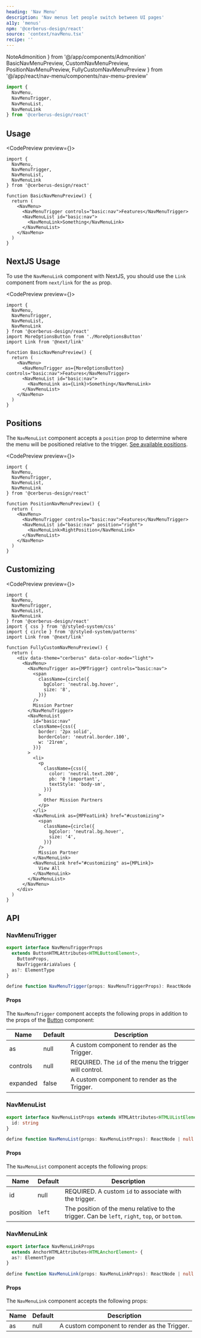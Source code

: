 ```yaml
---
heading: 'Nav Menu'
description: 'Nav menus let people switch between UI pages'
a11y: 'menus'
npm: '@cerberus-design/react'
source: 'context/navMenu.tsx'
recipe: ''
---
```


  NoteAdmonition
} from '@/app/components/Admonition'
  BasicNavMenuPreview,
  CustomNavMenuPreview,
  PositionNavMenuPreview,
  FullyCustomNavMenuPreview
} from '@/app/react/nav-menu/components/nav-menu-preview'

```ts
import {
  NavMenu,
  NavMenuTrigger,
  NavMenuList,
  NavMenuLink
} from '@cerberus-design/react'
```

## Usage

<CodePreview preview={<BasicNavMenuPreview />}>
```tsx title="nav.tsx"
import {
  NavMenu,
  NavMenuTrigger,
  NavMenuList,
  NavMenuLink
} from '@cerberus-design/react'

function BasicNavMenuPreview() {
  return (
    <NavMenu>
      <NavMenuTrigger controls="basic:nav">Features</NavMenuTrigger>
      <NavMenuList id="basic:nav">
        <NavMenuLink>Something</NavMenuLink>
      </NavMenuList>
    </NavMenu>
  )
}
```
</CodePreview>

## NextJS Usage

To use the `NavMenuLink` component with NextJS, you should use the `Link` component from `next/link` for the `as` prop.

<CodePreview preview={<CustomNavMenuPreview />}>
```tsx title="nav.tsx" {8,15}
import {
  NavMenu,
  NavMenuTrigger,
  NavMenuList,
  NavMenuLink
} from '@cerberus-design/react'
import MoreOptionsButton from './MoreOptionsButton'
import Link from '@next/link'

function BasicNavMenuPreview() {
  return (
    <NavMenu>
      <NavMenuTrigger as={MoreOptionsButton} controls="basic:nav">Features</NavMenuTrigger>
      <NavMenuList id="basic:nav">
        <NavMenuLink as={Link}>Something</NavMenuLink>
      </NavMenuList>
    </NavMenu>
  )
}
```
</CodePreview>

## Positions

The `NavMenuList` component accepts a `position` prop to determine where the menu will be positioned relative to the trigger. [See available positions](#navmenulist).

<CodePreview preview={<PositionNavMenuPreview />}>
```tsx title="nav.tsx" {12}
import {
  NavMenu,
  NavMenuTrigger,
  NavMenuList,
  NavMenuLink
} from '@cerberus-design/react'

function PositionNavMenuPreview() {
  return (
    <NavMenu>
      <NavMenuTrigger controls="basic:nav">Features</NavMenuTrigger>
      <NavMenuList id="basic:nav" position="right">
        <NavMenuLink>RightPosition</NavMenuLink>
      </NavMenuList>
    </NavMenu>
  )
}
```
</CodePreview>

## Customizing

<CodePreview preview={<FullyCustomNavMenuPreview />}>
```tsx title="nav.tsx"
import {
  NavMenu,
  NavMenuTrigger,
  NavMenuList,
  NavMenuLink
} from '@cerberus-design/react'
import { css } from '@/styled-system/css'
import { circle } from '@/styled-system/patterns'
import Link from '@next/link'

function FullyCustomNavMenuPreview() {
  return (
    <div data-theme="cerberus" data-color-mode="light">
      <NavMenu>
        <NavMenuTrigger as={MPTrigger} controls="basic:nav">
          <span
            className={circle({
              bgColor: 'neutral.bg.hover',
              size: '8',
            })}
          />
          Mission Partner
        </NavMenuTrigger>
        <NavMenuList
          id="basic:nav"
          className={css({
            border: '2px solid',
            borderColor: 'neutral.border.100',
            w: '21rem',
          })}
        >
          <li>
            <p
              className={css({
                color: 'neutral.text.200',
                pb: '0 !important',
                textStyle: 'body-sm',
              })}
            >
              Other Mission Partners
            </p>
          </li>
          <NavMenuLink as={MPFeatLink} href="#customizing">
            <span
              className={circle({
                bgColor: 'neutral.bg.hover',
                size: '4',
              })}
            />
            Mission Partner
          </NavMenuLink>
          <NavMenuLink href="#customizing" as={MPLink}>
            View All
          </NavMenuLink>
        </NavMenuList>
      </NavMenu>
    </div>
  )
}
```
</CodePreview>

## API

<NoteAdmonition description="The NavMenu component is the context provider to the family." />

### NavMenuTrigger

```ts showLineNumbers=false
export interface NavMenuTriggerProps
  extends ButtonHTMLAttributes<HTMLButtonElement>,
    ButtonProps,
    NavTriggerAriaValues {
  as?: ElementType
}

define function NavMenuTrigger(props: NavMenuTriggerProps): ReactNode | null
```

#### Props

The `NavMenuTrigger` component accepts the following props in addition to the props of the [Button](./button) component:

| Name     | Default | Description                                                   |
| -------- | ------- | ------------------------------------------------------------- |
| as     | null   | A custom component to render as the Trigger. |
| controls     | null   | REQUIRED. The `id` of the menu the trigger will control. |
| expanded     | false   | A custom component to render as the Trigger. |

<NoteAdmonition description="Custom components must be able to recieve a 'ref' object via 'forwardRef'." />

### NavMenuList

```ts showLineNumbers=false
export interface NavMenuListProps extends HTMLAttributes<HTMLUListElement> {
  id: string
}

define function NavMenuList(props: NavMenuListProps): ReactNode | null
```

#### Props

The `NavMenuList` component accepts the following props:

| Name     | Default | Description                                                   |
| -------- | ------- | ------------------------------------------------------------- |
| id     | null   | REQUIRED. A custom `id` to associate with the trigger. |
| position     | `left`   | The position of the menu relative to the trigger. Can be `left`, `right`, `top`, or `bottom`. |

### NavMenuLink

```ts showLineNumbers=false
export interface NavMenuLinkProps
  extends AnchorHTMLAttributes<HTMLAnchorElement> {
  as?: ElementType
}

define function NavMenuLink(props: NavMenuLinkProps): ReactNode | null
```

#### Props

The `NavMenuLink` component accepts the following props:

| Name     | Default | Description                                                   |
| -------- | ------- | ------------------------------------------------------------- |
| as     | null   | A custom component to render as the Trigger. |

<NoteAdmonition description="Custom components must be able to recieve a 'ref' object via 'forwardRef'." />